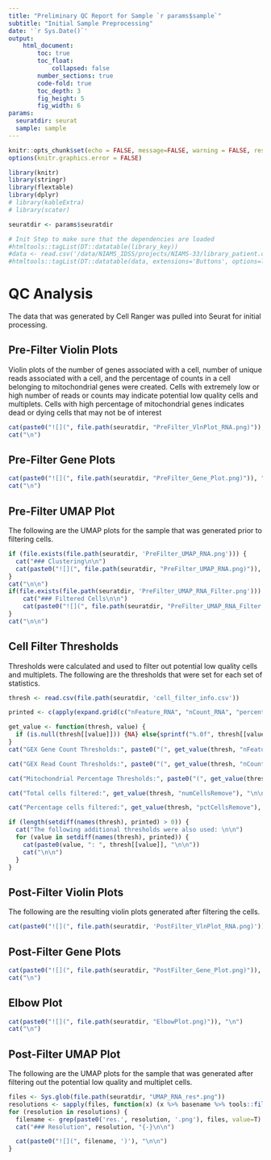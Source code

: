 ```yaml
---
title: "Preliminary QC Report for Sample `r params$sample`"
subtitle: "Initial Sample Preprocessing"
date: '`r Sys.Date()`'
output:
    html_document:
        toc: true
        toc_float:
            collapsed: false
        number_sections: true
        code-fold: true
        toc_depth: 3
        fig_height: 5
        fig_width: 6
params:
  seuratdir: seurat
  sample: sample
---
```


```r
knitr::opts_chunk$set(echo = FALSE, message=FALSE, warning = FALSE, results='asis')
options(knitr.graphics.error = FALSE)
```

```r
library(knitr)
library(stringr)
library(flextable)
library(dplyr)
# library(kableExtra)
# library(scater)
```

```r
seuratdir <- params$seuratdir
```

```r
# Init Step to make sure that the dependencies are loaded
#htmltools::tagList(DT::datatable(library_key))
#data <- read.csv('/data/NIAMS_IDSS/projects/NIAMS-33/library_patient.csv')
#htmltools::tagList(DT::datatable(data, extensions='Buttons', options=list(dom='lBfrtip', buttons = c('copy', 'csv', 'excel'), lengthMenu = list(c(10,25,50,-1), c(10,25,50,"All")))))

```


# QC Analysis

The data that was generated by Cell Ranger was pulled into Seurat for initial processing.

## Pre-Filter Violin Plots

Violin plots of the number of genes associated with a cell, number of unique reads associated with a cell, and the percentage of counts in a cell belonging to mitochondrial genes were created. Cells with extremely low or high number of reads or counts may indicate potential low quality cells and multiplets. Cells with high percentage of mitochondrial genes indicates dead or dying cells that may not be of interest

```r

cat(paste0("![](", file.path(seuratdir, "PreFilter_VlnPlot_RNA.png)")), "\n")
cat("\n")
```

## Pre-Filter Gene Plots

```r

cat(paste0("![](", file.path(seuratdir, "PreFilter_Gene_Plot.png)")), "\n")
cat("\n")

```

## Pre-Filter UMAP Plot {.tabset}

The following are the UMAP plots for the sample that was generated prior to filtering cells.

```r
if (file.exists(file.path(seuratdir, 'PreFilter_UMAP_RNA.png'))) {
  cat("### Clustering\n\n")
  cat(paste0("![](", file.path(seuratdir, "PreFilter_UMAP_RNA.png)")), "\n")
}
cat("\n\n")
if(file.exists(file.path(seuratdir, 'PreFilter_UMAP_RNA_Filter.png'))) {
    cat("### Filtered Cells\n\n")
    cat(paste0("![](", file.path(seuratdir, "PreFilter_UMAP_RNA_Filter.png)")), "\n")
}
cat("\n\n")

```

## Cell Filter Thresholds

Thresholds were calculated and used to filter out potential low quality cells and multiplets. The following are the thresholds that were set for each set of statistics.

```r

thresh <- read.csv(file.path(seuratdir, 'cell_filter_info.csv'))

printed <- c(apply(expand.grid(c("nFeature_RNA", "nCount_RNA", "percent.mito"), c("low", "high")), 1, paste, collapse='_'), "numCellsRemove", "pctCellsRemove")

get_value <- function(thresh, value) {
  if (is.null(thresh[[value]])) {NA} else{sprintf("%.0f", thresh[[value]])}
}
cat("GEX Gene Count Thresholds:", paste0("(", get_value(thresh, "nFeature_RNA_low"), ", ", get_value(thresh, "nFeature_RNA_high"), ")"), "\n\n")

cat("GEX Read Count Thresholds:", paste0("(", get_value(thresh, "nCount_RNA_low"), ", ", get_value(thresh, "nCount_RNA_high"), ")"), "\n\n")

cat("Mitochondrial Percentage Thresholds:", paste0("(", get_value(thresh, "percent.mito_low"), ", ", get_value(thresh, "percent.mito_high"), ")"), "\n\n")

cat("Total cells filtered:", get_value(thresh, "numCellsRemove"), "\n\n")

cat("Percentage cells filtered:", get_value(thresh, "pctCellsRemove"), "\n\n")

if (length(setdiff(names(thresh), printed) > 0)) {
  cat("The following additional thresholds were also used: \n\n")
  for (value in setdiff(names(thresh), printed)) {
    cat(paste0(value, ": ", thresh[[value]], "\n\n"))
    cat("\n\n")
  }
}
```


## Post-Filter Violin Plots {.tabset}

The following are the resulting violin plots generated after filtering the cells.

```r
cat(paste0("![](", file.path(seuratdir, 'PostFilter_VlnPlot_RNA.png)')), "\n")

```

## Post-Filter Gene Plots

```r

cat(paste0("![](", file.path(seuratdir, "PostFilter_Gene_Plot.png)")), "\n")
cat("\n")

```

## Elbow Plot

```r

cat(paste0("![](", file.path(seuratdir, "ElbowPlot.png)")), "\n")
cat("\n")

```

## Post-Filter UMAP Plot {.tabset}

The following are the UMAP plots for the sample that was generated after filtering out the potential low quality and multiplet cells.

```r
files <- Sys.glob(file.path(seuratdir, "UMAP_RNA_res*.png"))
resolutions <- sapply(files, function(x) (x %>% basename %>% tools::file_path_sans_ext() %>% strsplit(split='res.'))[[1]][2]) %>% str_sort(numeric=T)
for (resolution in resolutions) {
  filename <- grep(paste0('res.', resolution, '.png'), files, value=T)
  cat("### Resolution", resolution, "{-}\n\n")

  cat(paste0("![](", filename, ')'), "\n\n")
}


```

<div class="tocify-extend-page" data-unique="tocify-extend-page" style="height: 0;"></div>
